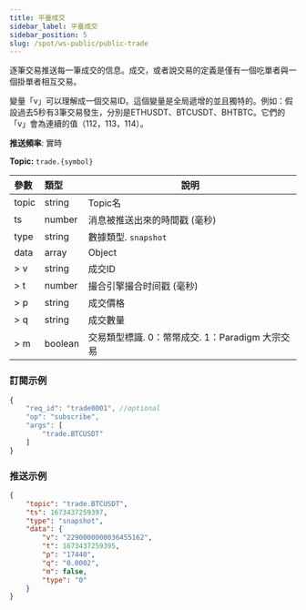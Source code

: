 ```yaml
---
title: 平臺成交
sidebar_label: 平臺成交
sidebar_position: 5
slug: /spot/ws-public/public-trade
---
```


<p>逐筆交易推送每一筆成交的信息。成交，或者說交易的定義是僅有一個吃單者與一個掛單者相互交易。</p>
<p>變量「v」可以理解成一個交易ID。這個變量是全局遞增的並且獨特的。例如：假設過去5秒有3筆交易發生，分別是ETHUSDT、BTCUSDT、BHTBTC。它們的「v」會為連續的值（112，113，114）。</p>
<p><b>推送頻率</b>: 實時</p>

**Topic:** `trade.{symbol}`

| 參數 | 類型 | 說明|
|:----- |:-----|----- |
|topic |string |Topic名 |
|ts |number |消息被推送出來的時間戳 (毫秒) |
|type |string |數據類型. `snapshot`|
|data |array |Object |
|> v | string | 成交ID |
|> t | number | 撮合引擎撮合时间戳 (毫秒) |
|> p | string | 成交價格 |
|> q | string | 成交數量 |
|> m | boolean | 交易類型標識. 0：幣幣成交. 1：Paradigm 大宗交易 |

### 訂閱示例

```javascript
{
    "req_id": "trade0001", //optional
    "op": "subscribe",
    "args": [
        "trade.BTCUSDT"
    ]
}
```

### 推送示例

```json
{
    "topic": "trade.BTCUSDT",
    "ts": 1673437259397,
    "type": "snapshot",
    "data": {
        "v": "2290000000036455162",
        "t": 1673437259395,
        "p": "17440",
        "q": "0.0002",
        "m": false,
        "type": "0"
    }
}
```
